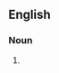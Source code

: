 ==English==

===Noun===
{{head|en|noun plural form|head=[[second]] [[opinion]]s}}

# {{plural of|second opinion|lang=en}}